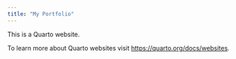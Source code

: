 ```yaml
---
title: "My Portfolio"
---
```


This is a Quarto website.

To learn more about Quarto websites visit <https://quarto.org/docs/websites>.

